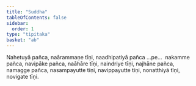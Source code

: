 ```yaml
---
title: "Suddha"
tableOfContents: false
sidebar:
  order: 1
type: "tipitaka"
basket: "ab"
---
```



<DynamicBreadcrumb />

<Division number="392">

<Paragraph number="3309">
Nahetuyā pañca, naārammaṇe tīṇi, naadhipatiyā pañca …pe…  nakamme pañca, navipāke pañca, naāhāre tīṇi, naindriye tīṇi, najhāne pañca, namagge pañca, nasampayutte tīṇi, navippayutte tīṇi, nonatthiyā tīṇi, novigate tīṇi.
</Paragraph>
</Division>